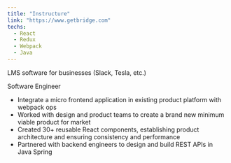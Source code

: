 ```yaml
---
title: "Instructure"
link: "https://www.getbridge.com"
techs: 
  - React
  - Redux
  - Webpack
  - Java
---
```


LMS software for businesses (Slack, Tesla, etc.)      

Software Engineer

* Integrate a micro frontend application in existing product platform with webpack ops
* Worked with design and product teams to create a brand new minimum viable product for market
* Created 30+ reusable React components, establishing product architecture and ensuring consistency and performance
* Partnered with backend engineers to design and build REST APIs in Java Spring
